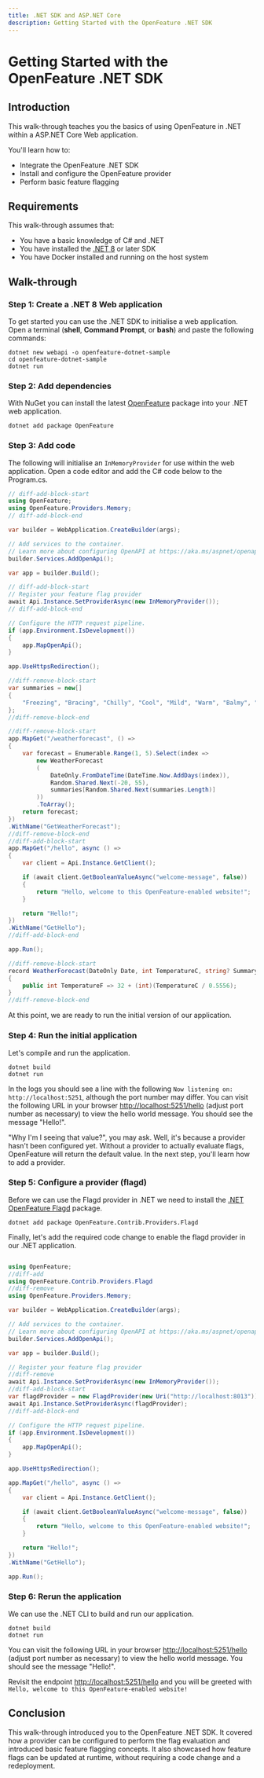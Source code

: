 ```yaml
---
title: .NET SDK and ASP.NET Core
description: Getting Started with the OpenFeature .NET SDK
---
```



# Getting Started with the OpenFeature .NET SDK

## Introduction

This walk-through teaches you the basics of using OpenFeature in .NET within a ASP.NET Core Web application.

You'll learn how to:

- Integrate the OpenFeature .NET SDK
- Install and configure the OpenFeature provider
- Perform basic feature flagging

## Requirements

This walk-through assumes that:

- You have a basic knowledge of C# and .NET
- You have installed the [.NET 8](https://dotnet.microsoft.com/en-us/) or later SDK
- You have Docker installed and running on the host system

## Walk-through

### Step 1: Create a .NET 8 Web application

To get started you can use the .NET SDK to initialise a web application.
Open a terminal (**shell**, **Command Prompt**, or **bash**) and paste the following commands:

```shell
dotnet new webapi -o openfeature-dotnet-sample
cd openfeature-dotnet-sample
dotnet run
```

### Step 2: Add dependencies

With NuGet you can install the latest [OpenFeature](https://www.nuget.org/packages/OpenFeature) package into your .NET web application.

```shell
dotnet add package OpenFeature
```

### Step 3: Add code

The following will initialise an `InMemoryProvider` for use within the web application.
Open a code editor and add the C# code below to the Program.cs.

```csharp
// diff-add-block-start
using OpenFeature;
using OpenFeature.Providers.Memory;
// diff-add-block-end

var builder = WebApplication.CreateBuilder(args);

// Add services to the container.
// Learn more about configuring OpenAPI at https://aka.ms/aspnet/openapi
builder.Services.AddOpenApi();

var app = builder.Build();

// diff-add-block-start
// Register your feature flag provider
await Api.Instance.SetProviderAsync(new InMemoryProvider());
// diff-add-block-end

// Configure the HTTP request pipeline.
if (app.Environment.IsDevelopment())
{
    app.MapOpenApi();
}

app.UseHttpsRedirection();

//diff-remove-block-start
var summaries = new[]
{
    "Freezing", "Bracing", "Chilly", "Cool", "Mild", "Warm", "Balmy", "Hot", "Sweltering", "Scorching"
};
//diff-remove-block-end

//diff-remove-block-start
app.MapGet("/weatherforecast", () =>
{
    var forecast = Enumerable.Range(1, 5).Select(index =>
        new WeatherForecast
        (
            DateOnly.FromDateTime(DateTime.Now.AddDays(index)),
            Random.Shared.Next(-20, 55),
            summaries[Random.Shared.Next(summaries.Length)]
        ))
        .ToArray();
    return forecast;
})
.WithName("GetWeatherForecast");
//diff-remove-block-end
//diff-add-block-start
app.MapGet("/hello", async () =>
{
    var client = Api.Instance.GetClient();

    if (await client.GetBooleanValueAsync("welcome-message", false))
    {
        return "Hello, welcome to this OpenFeature-enabled website!";
    }

    return "Hello!";
})
.WithName("GetHello");
//diff-add-block-end

app.Run();

//diff-remove-block-start
record WeatherForecast(DateOnly Date, int TemperatureC, string? Summary)
{
    public int TemperatureF => 32 + (int)(TemperatureC / 0.5556);
}
//diff-remove-block-end
```

At this point, we are ready to run the initial version of our application.

### Step 4: Run the initial application

Let's compile and run the application.

```shell
dotnet build
dotnet run
```

In the logs you should see a line with the following `Now listening on: http://localhost:5251`, although the port number may differ.
You can visit the following URL in your browser [http://localhost:5251/hello](http://localhost:5251/hello) (adjust port number as necessary) to view the hello world message.
You should see the message "Hello!".

"Why I'm I seeing that value?", you may ask.
Well, it's because a provider hasn't been configured yet.
Without a provider to actually evaluate flags, OpenFeature will return the default value.
In the next step, you'll learn how to add a provider.

### Step 5: Configure a provider (flagd)

<FlagdContent/>

Before we can use the Flagd provider in .NET we need to install the [.NET OpenFeature Flagd](https://www.nuget.org/packages/OpenFeature.Contrib.Providers.Flagd/) package.

```shell
dotnet add package OpenFeature.Contrib.Providers.Flagd
```

Finally, let's add the required code change to enable the flagd provider in our .NET application.

```csharp

using OpenFeature;
//diff-add
using OpenFeature.Contrib.Providers.Flagd
//diff-remove
using OpenFeature.Providers.Memory;

var builder = WebApplication.CreateBuilder(args);

// Add services to the container.
// Learn more about configuring OpenAPI at https://aka.ms/aspnet/openapi
builder.Services.AddOpenApi();

var app = builder.Build();

// Register your feature flag provider
//diff-remove
await Api.Instance.SetProviderAsync(new InMemoryProvider());
//diff-add-block-start
var flagdProvider = new FlagdProvider(new Uri("http://localhost:8013"));
await Api.Instance.SetProviderAsync(flagdProvider);
//diff-add-block-end

// Configure the HTTP request pipeline.
if (app.Environment.IsDevelopment())
{
    app.MapOpenApi();
}

app.UseHttpsRedirection();

app.MapGet("/hello", async () =>
{
    var client = Api.Instance.GetClient();

    if (await client.GetBooleanValueAsync("welcome-message", false))
    {
        return "Hello, welcome to this OpenFeature-enabled website!";
    }

    return "Hello!";
})
.WithName("GetHello");

app.Run();
```

### Step 6: Rerun the application

We can use the .NET CLI to build and run our application.

```shell
dotnet build
dotnet run
```

You can visit the following URL in your browser [http://localhost:5251/hello](http://localhost:5251/hello) (adjust port number as necessary) to view the hello world message.
You should see the message "Hello!".

<FlagdChangeContent/>

Revisit the endpoint [http://localhost:5251/hello](http://localhost:5251/hello) and you will be greeted with `Hello, welcome to this OpenFeature-enabled website!`

## Conclusion

This walk-through introduced you to the OpenFeature .NET SDK.
It covered how a provider can be configured to perform the flag evaluation and introduced basic feature
flagging concepts.
It also showcased how feature flags can be updated at runtime, without requiring a code change and a redeployment.

